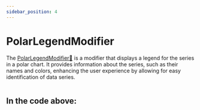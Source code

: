 ```yaml
---
sidebar_position: 4
---
```


# PolarLegendModifier


The [PolarLegendModifier:blue_book:](https://www.scichart.com/documentation/js/v4/typedoc/classes/polarlegendmodifier.html) is a modifier that displays a legend for the series in a polar chart. It provides information about the series, such as their names and colors, enhancing the user experience by allowing for easy identification of data series.

```ts showLineNumbers file=./demo.js start=region_A_start end=region_A_end
```



<ChartPreviewWrapper jsContent={polarLegendModifier} />

In the code above:
-